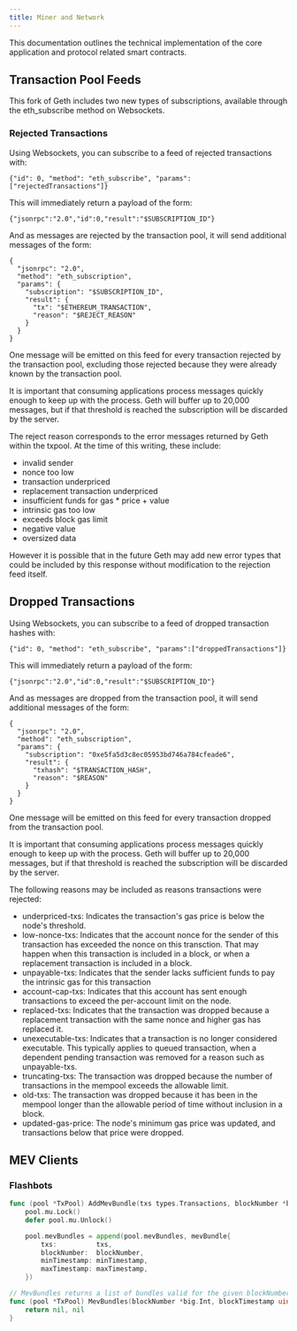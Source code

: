 ```yaml
---
title: Miner and Network
---
```



<Callout emoji="⛔️">
This documentation outlines the technical implementation of the core application and protocol related smart contracts.
</Callout>


## Transaction Pool Feeds

This fork of Geth includes two new types of subscriptions, available through the
eth_subscribe method on Websockets.

### Rejected Transactions

Using Websockets, you can subscribe to a feed of rejected transactions with:

```
{"id": 0, "method": "eth_subscribe", "params":["rejectedTransactions"]}
```

This will immediately return a payload of the form:

```
{"jsonrpc":"2.0","id":0,"result":"$SUBSCRIPTION_ID"}
```

And as messages are rejected by the transaction pool, it will send additional
messages of the form:

```
{
  "jsonrpc": "2.0",
  "method": "eth_subscription",
  "params": {
    "subscription": "$SUBSCRIPTION_ID",
    "result": {
      "tx": "$ETHEREUM_TRANSACTION",
      "reason": "$REJECT_REASON"
    }
  }
}
```

One message will be emitted on this feed for every transaction rejected by the
transaction pool, excluding those rejected because they were already known by
the transaction pool.

It is important that consuming applications process messages quickly enough to
keep up with the process. Geth will buffer up to 20,000 messages, but if that
threshold is reached the subscription will be discarded by the server.

The reject reason corresponds to the error messages returned by Geth within the
txpool. At the time of this writing, these include:

* invalid sender
* nonce too low
* transaction underpriced
* replacement transaction underpriced
* insufficient funds for gas * price + value
* intrinsic gas too low
* exceeds block gas limit
* negative value
* oversized data

However it is possible that in the future Geth may add new error types that
could be included by this response without modification to the rejection feed
itself.

## Dropped Transactions

Using Websockets, you can subscribe to a feed of dropped transaction hashes with:

```
{"id": 0, "method": "eth_subscribe", "params":["droppedTransactions"]}
```

This will immediately return a payload of the form:

```
{"jsonrpc":"2.0","id":0,"result":"$SUBSCRIPTION_ID"}
```

And as messages are dropped from the transaction pool, it will send additional
messages of the form:

```
{
  "jsonrpc": "2.0",
  "method": "eth_subscription",
  "params": {
    "subscription": "0xe5fa5d3c8ec05953bd746a784cfeade6",
    "result": {
      "txhash": "$TRANSACTION_HASH",
      "reason": "$REASON"
    }
  }
}
```

One message will be emitted on this feed for every transaction dropped from the
transaction pool.

It is important that consuming applications process messages quickly enough to
keep up with the process. Geth will buffer up to 20,000 messages, but if that
threshold is reached the subscription will be discarded by the server.

The following reasons may be included as reasons transactions were rejected:

* underpriced-txs: Indicates the transaction's gas price is below the node's threshold.
* low-nonce-txs: Indicates that the account nonce for the sender of this transaction has exceeded the nonce on this transction. That may happen when this transaction is included in a block, or when a replacement transaction is included in a block.
* unpayable-txs: Indicates that the sender lacks sufficient funds to pay the intrinsic gas for this transaction
* account-cap-txs: Indicates that this account has sent enough transactions to exceed the per-account limit on the node.
* replaced-txs: Indicates that the transaction was dropped because a replacement transaction with the same nonce and higher gas has replaced it.
* unexecutable-txs: Indicates that a transaction is no longer considered executable. This typically applies to queued transaction, when a dependent pending transaction was removed for a reason such as unpayable-txs.
* truncating-txs: The transaction was dropped because the number of transactions in the mempool exceeds the allowable limit.
* old-txs: The transaction was dropped because it has been in the mempool longer than the allowable period of time without inclusion in a block.
* updated-gas-price: The node's minimum gas price was updated, and transactions below that price were dropped.


## MEV Clients

### Flashbots


```go
func (pool *TxPool) AddMevBundle(txs types.Transactions, blockNumber *big.Int, minTimestamp, maxTimestamp uint64) error {
	pool.mu.Lock()
	defer pool.mu.Unlock()

	pool.mevBundles = append(pool.mevBundles, mevBundle{
		txs:          txs,
		blockNumber:  blockNumber,
		minTimestamp: minTimestamp,
		maxTimestamp: maxTimestamp,
	})
```

```go
// MevBundles returns a list of bundles valid for the given blockNumber/blockTimestamp, also prunes bundles that are outdated
func (pool *TxPool) MevBundles(blockNumber *big.Int, blockTimestamp uint64) ([]types.Transactions, error) {
	return nil, nil
}
```